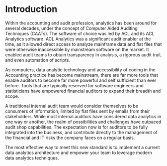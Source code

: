 # Introduction {#intro}

Within the accounting and audit profession, analytics has been around for several decades, under the concept of Computer Aided Auditing Techniques (CAATs). The software of choice was led by ACL and its ACL Analytics software. ACL Analytics was a significant audit enabler at the time, as it allowed direct access to analyze mainframe data and flat files that were otherwise inaccessible by mainstream software on the market. It enabled audit teams to obtain transparency in analysis, a rigorous audit trail, and even automation of scripts. 

As computers, data analytic technology and accessibility of coding in the Accounting practice has become mainstream, there are far more tools that enable auditors to become far more powerful and self sufficient than ever before. Tools that are typically reserved for software engineers and statisticians have empowered financial auditors to expand their breadth and scope.

A traditional internal audit team would consider themselves to be consumers of information, limited by flat files sent by emails from their stakeholders. While most internal auditors have considered data analytics in one way or another, the realm of possibilities and challenges have outpaced audit shop capabilities. The expectation now is for auditors to be fully integrated into the business, and contribute directly to the management of the financial and IT risks the company faces on a regular basis. 

The most effective way to meet this new standard is to implement a current data analytics architecture and empower your team to leverage modern data analytics techniques.